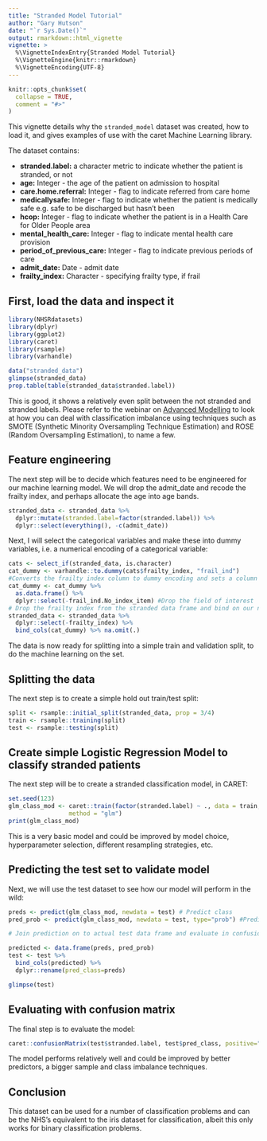 ---
title: "Stranded Model Tutorial"
author: "Gary Hutson"
date: "`r Sys.Date()`"
output: rmarkdown::html_vignette
vignette: >
  %\VignetteIndexEntry{Stranded Model Tutorial}
  %\VignetteEngine{knitr::rmarkdown}
  %\VignetteEncoding{UTF-8}
---

```{r setup, include = FALSE}
knitr::opts_chunk$set(
  collapse = TRUE,
  comment = "#>"
)
```

This vignette details why the `stranded_model` dataset was created, how to load it, and gives examples of use with the caret Machine Learning library.

The dataset contains:

- __stranded.label:__ a character metric to indicate whether the patient is stranded, or not
- __age:__ Integer - the age of the patient on admission to hospital
- __care.home.referral:__ Integer - flag to indicate referred from care home
- __medicallysafe:__ Integer - flag to indicate whether the patient is medically safe e.g. safe to be discharged but hasn't been
- __hcop:__ Integer - flag to indicate whether the patient is in a Health Care for Older People area
- __mental_health_care:__ Integer - flag to indicate mental health care provision
- __period_of_previous_care:__ Integer - flag to indicate previous periods of care
- __admit_date:__ Date - admit date
- __frailty_index:__ Character - specifying frailty type, if frail

## First, load the data and inspect it

```{r load, warning=FALSE, message=FALSE}
library(NHSRdatasets)
library(dplyr)
library(ggplot2)
library(caret)
library(rsample)
library(varhandle)

data("stranded_data")
glimpse(stranded_data)
prop.table(table(stranded_data$stranded.label))
```

This is good, it shows a relatively even split between the not stranded and stranded labels. Please refer to the webinar on [Advanced Modelling](https://www.youtube.com/watch?v=rO40vvKXU-4&t=1360s) to look at how you can deal with classification imbalance using techniques such as SMOTE (Synthetic Minority Oversampling Technique Estimation) and ROSE (Random Oversampling Estimation), to name a few. 

## Feature engineering

The next step will be to decide which features need to be engineered for our machine learning model. We will drop the admit_date and recode the frailty index, and perhaps allocate the age into age bands. 

```{r feature_engineering}

stranded_data <- stranded_data %>% 
  dplyr::mutate(stranded.label=factor(stranded.label)) %>% 
  dplyr::select(everything(), -c(admit_date))


```
Next, I will select the categorical variables and make these into dummy variables, i.e. a numerical encoding of a categorical variable:

```{r dummy_encode}
cats <- select_if(stranded_data, is.character)
cat_dummy <- varhandle::to.dummy(cats$frailty_index, "frail_ind") 
#Converts the frailty index column to dummy encoding and sets a column called "frail_ind" prefix
cat_dummy <- cat_dummy %>% 
  as.data.frame() %>% 
  dplyr::select(-frail_ind.No_index_item) #Drop the field of interest
# Drop the frailty index from the stranded data frame and bind on our new encoding categorical variables
stranded_data <- stranded_data %>% 
  dplyr::select(-frailty_index) %>% 
  bind_cols(cat_dummy) %>% na.omit(.)

```

The data is now ready for splitting into a simple train and validation split, to do the machine learning on the set.

## Splitting the data

The next step is to create a simple hold out train/test split:

```{r train_test_split}
split <- rsample::initial_split(stranded_data, prop = 3/4)
train <- rsample::training(split)
test <- rsample::testing(split)

```


## Create simple Logistic Regression Model to classify stranded patients

The next step will be to create a stranded classification model, in CARET:

```{r class_model}
set.seed(123)
glm_class_mod <- caret::train(factor(stranded.label) ~ ., data = train, 
                 method = "glm")
print(glm_class_mod)

```

This is a very basic model and could be improved by model choice, hyperparameter selection, different resampling strategies, etc.


## Predicting the test set to validate model

Next, we will use the test dataset to see how our model will perform in the wild:

```{r predicting}
preds <- predict(glm_class_mod, newdata = test) # Predict class
pred_prob <- predict(glm_class_mod, newdata = test, type="prob") #Predict probs

# Join prediction on to actual test data frame and evaluate in confusion matrix

predicted <- data.frame(preds, pred_prob)
test <- test %>% 
  bind_cols(predicted) %>% 
  dplyr::rename(pred_class=preds)

glimpse(test)
```

## Evaluating with confusion matrix

The final step is to evaluate the model:

```{r evaluation}

caret::confusionMatrix(test$stranded.label, test$pred_class, positive="Stranded")

```

The model performs relatively well and could be improved by better predictors, a bigger sample and class imbalance techniques. 

## Conclusion

This dataset can be used for a number of classification problems and can be the NHS's equivalent to the iris dataset for classification, albeit this only works for binary classification problems. 